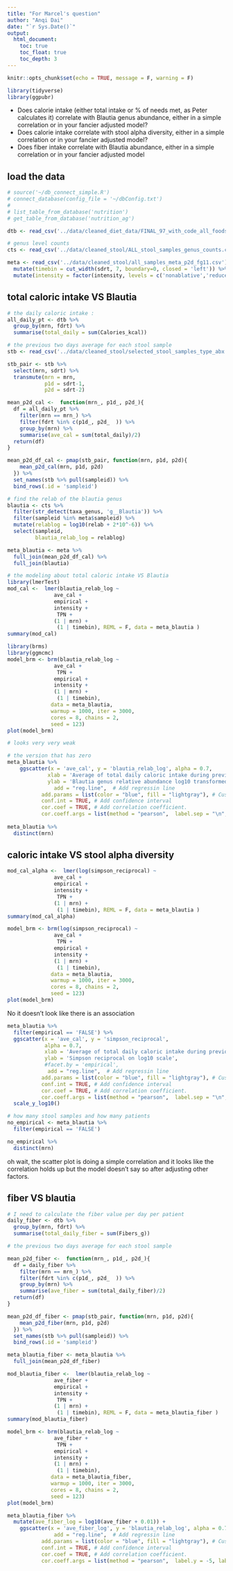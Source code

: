 ```yaml
---
title: "For Marcel's question"
author: "Anqi Dai"
date: "`r Sys.Date()`"
output:
  html_document:
    toc: true
    toc_float: true
    toc_depth: 3
---
```


```r
knitr::opts_chunk$set(echo = TRUE, message = F, warning = F)
```

```r
library(tidyverse)
library(ggpubr)
```

- Does calorie intake (either total intake or % of needs met, as Peter calculates it) correlate with Blautia genus abundance, either in a simple correlation or in your fancier adjusted model?
- Does calorie intake correlate with stool alpha diversity, either in a simple correlation or in your fancier adjusted model?
- Does fiber intake correlate with Blautia abundance, either in a simple correlation or in your fancier adjusted model

## load the data

```r
# source('~/db_connect_simple.R')
# connect_database(config_file = '~/dbConfig.txt')
# 
# list_table_from_database('nutrition')
# get_table_from_database('nutrition_ag')

dtb <- read_csv('../data/cleaned_diet_data/FINAL_97_with_code_all_foods_drt_with_EN_finalized_UPDATED11.csv', col_types = cols(.default = col_guess(), Food_code = col_character())) 

# genus level counts 
cts <- read_csv('../data/cleaned_stool/ALL_stool_samples_genus_counts.csv')

meta <- read_csv('../data/cleaned_stool/all_samples_meta_p2d_fg11.csv') %>% 
  mutate(timebin = cut_width(sdrt, 7, boundary=0, closed = 'left')) %>% 
  mutate(intensity = factor(intensity, levels = c('nonablative','reduced','ablative'))) 
```


## total caloric intake VS Blautia

```r
# the daily caloric intake :
all_daily_pt <- dtb %>%
  group_by(mrn, fdrt) %>%
  summarise(total_daily = sum(Calories_kcal))

# the previous two days average for each stool sample
stb <- read_csv('../data/cleaned_stool/selected_stool_samples_type_abx.csv') 

stb_pair <- stb %>%  
  select(mrn, sdrt) %>% 
  transmute(mrn = mrn,
            p1d = sdrt-1,
            p2d = sdrt-2) 

mean_p2d_cal <-  function(mrn_, p1d_, p2d_){
  df = all_daily_pt %>% 
    filter(mrn == mrn_) %>% 
    filter(fdrt %in% c(p1d_, p2d_  )) %>% 
    group_by(mrn) %>% 
    summarise(ave_cal = sum(total_daily)/2)
  return(df)
}

mean_p2d_df_cal <- pmap(stb_pair, function(mrn, p1d, p2d){
    mean_p2d_cal(mrn, p1d, p2d)
  }) %>% 
  set_names(stb %>% pull(sampleid)) %>% 
  bind_rows(.id = 'sampleid') 

# find the relab of the blautia genus
blautia <- cts %>% 
  filter(str_detect(taxa_genus, 'g__Blautia')) %>% 
  filter(sampleid %in% meta$sampleid) %>% 
  mutate(relablog = log10(relab + 2*10^-6)) %>% 
  select(sampleid,
         blautia_relab_log = relablog)

meta_blautia <- meta %>% 
  full_join(mean_p2d_df_cal) %>% 
  full_join(blautia)
```

```r
# the modeling about total caloric intake VS Blautia
library(lmerTest) 
mod_cal <-  lmer(blautia_relab_log ~ 
               ave_cal +
               empirical +  
               intensity + 
                TPN +
               (1 | mrn) +
                (1 | timebin), REML = F, data = meta_blautia )
summary(mod_cal) 
```
```r
library(brms)  
library(ggmcmc)
model_brm <- brm(blautia_relab_log ~ 
               ave_cal +
                TPN +
               empirical + 
               intensity + 
               (1 | mrn) +
                (1 | timebin),  
              data = meta_blautia, 
              warmup = 1000, iter = 3000, 
              cores = 8, chains = 2, 
              seed = 123) 
plot(model_brm)

# looks very very weak
```

```r
# the version that has zero
meta_blautia %>% 
    ggscatter(x = 'ave_cal', y = 'blautia_relab_log', alpha = 0.7,
             xlab = 'Average of total daily caloric intake during previous two days',
             ylab = 'Blautia genus relative abundance log10 transformed',
               add = "reg.line",  # Add regressin line
           add.params = list(color = "blue", fill = "lightgray"), # Customize line
           conf.int = TRUE, # Add confidence interval
           cor.coef = TRUE, # Add correlation coefficient.
           cor.coeff.args = list(method = "pearson",  label.sep = "\n", label.y = -5)) 
  
meta_blautia %>% 
  distinct(mrn)
```

## caloric intake VS stool alpha diversity

```r
mod_cal_alpha <-  lmer(log(simpson_reciprocal) ~ 
               ave_cal +
               empirical +  
               intensity + 
                TPN +
               (1 | mrn) +
                (1 | timebin), REML = F, data = meta_blautia )
summary(mod_cal_alpha) 
```
```r
model_brm <- brm(log(simpson_reciprocal) ~  
               ave_cal +
                TPN +
               empirical + 
               intensity + 
               (1 | mrn) +
                (1 | timebin),  
              data = meta_blautia, 
              warmup = 1000, iter = 3000, 
              cores = 8, chains = 2, 
              seed = 123) 
plot(model_brm)
```

No it doesn't look like there is an association

```r
meta_blautia %>% 
  filter(empirical == 'FALSE') %>% 
  ggscatter(x = 'ave_cal', y = 'simpson_reciprocal',
            alpha = 0.7,
            xlab = 'Average of total daily caloric intake during previous two days',
            ylab = 'Simpson reciprocal on log10 scale',
            #facet.by = 'empirical',
             add = "reg.line",  # Add regressin line
           add.params = list(color = "blue", fill = "lightgray"), # Customize line
           conf.int = TRUE, # Add confidence interval
           cor.coef = TRUE, # Add correlation coefficient.
           cor.coeff.args = list(method = "pearson",  label.sep = "\n",  label.x = 2500) ) +
  scale_y_log10()  

# how many stool samples and how many patients 
no_empirical <- meta_blautia %>% 
  filter(empirical == 'FALSE')

no_empirical %>% 
  distinct(mrn)
```
oh wait, the scatter plot is doing a simple correlation and it looks like the correlation holds up but the model doesn't say so after adjusting other factors.

## fiber VS blautia

```r
# I need to calculate the fiber value per day per patient 
daily_fiber <- dtb %>% 
  group_by(mrn, fdrt) %>%
  summarise(total_daily_fiber = sum(Fibers_g))

# the previous two days average for each stool sample

mean_p2d_fiber <-  function(mrn_, p1d_, p2d_){
  df = daily_fiber %>% 
    filter(mrn == mrn_) %>% 
    filter(fdrt %in% c(p1d_, p2d_  )) %>% 
    group_by(mrn) %>% 
    summarise(ave_fiber = sum(total_daily_fiber)/2)
  return(df)
}

mean_p2d_df_fiber <- pmap(stb_pair, function(mrn, p1d, p2d){
    mean_p2d_fiber(mrn, p1d, p2d)
  }) %>% 
  set_names(stb %>% pull(sampleid)) %>% 
  bind_rows(.id = 'sampleid') 

meta_blautia_fiber <- meta_blautia %>% 
  full_join(mean_p2d_df_fiber)
```

```r
mod_blautia_fiber <-  lmer(blautia_relab_log ~ 
               ave_fiber +
               empirical +  
               intensity + 
                TPN +
               (1 | mrn) +
                (1 | timebin), REML = F, data = meta_blautia_fiber )
summary(mod_blautia_fiber) 
```
```r
model_brm <- brm(blautia_relab_log ~  
               ave_fiber +
                TPN +
               empirical + 
               intensity + 
               (1 | mrn) +
                (1 | timebin),  
              data = meta_blautia_fiber, 
              warmup = 1000, iter = 3000, 
              cores = 8, chains = 2, 
              seed = 123) 
plot(model_brm)
```
```r
meta_blautia_fiber %>% 
  mutate(ave_fiber_log = log10(ave_fiber + 0.01)) +
    ggscatter(x = 'ave_fiber_log', y = 'blautia_relab_log', alpha = 0.7,
               add = "reg.line",  # Add regressin line
           add.params = list(color = "blue", fill = "lightgray"), # Customize line
           conf.int = TRUE, # Add confidence interval
           cor.coef = TRUE, # Add correlation coefficient.
           cor.coeff.args = list(method = "pearson",  label.y = -5, label.sep = "\n")) 
```


